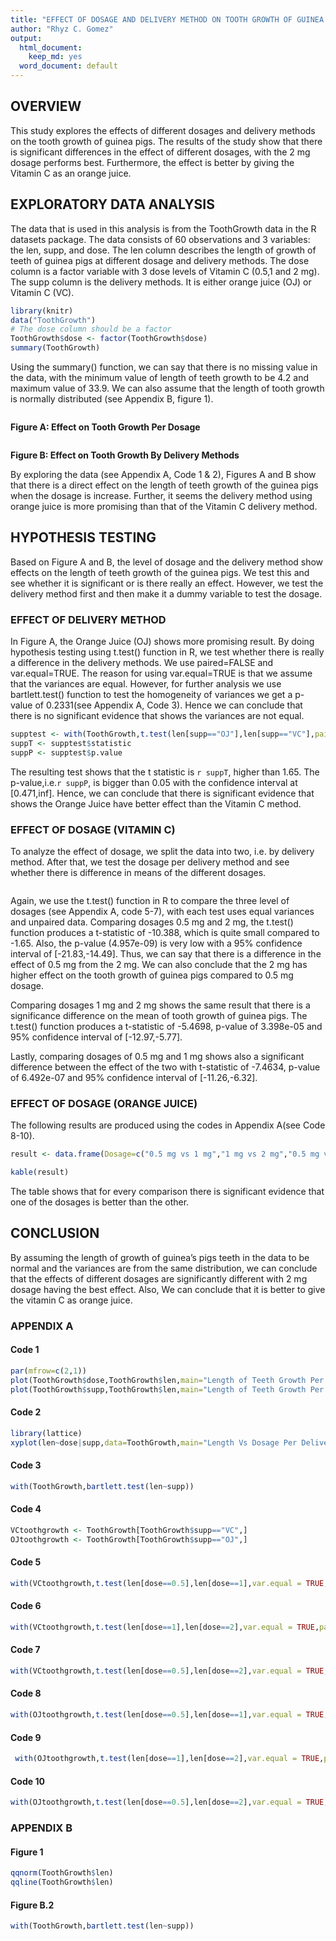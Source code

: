 ```yaml
---
title: "EFFECT OF DOSAGE AND DELIVERY METHOD ON TOOTH GROWTH OF GUINEA PIGS"
author: "Rhyz C. Gomez"
output:
  html_document:
    keep_md: yes
  word_document: default
---
```


## OVERVIEW

This study explores the effects of different dosages and delivery methods on the tooth growth of guinea pigs. The results of the study show that there is significant differences in the effect of different dosages, with the 2 mg dosage performs best. Furthermore, the effect is better by giving the Vitamin C as an orange juice. 

## EXPLORATORY DATA ANALYSIS
The data that is used in this analysis is from the ToothGrowth data in the R datasets package. The data consists of 60 observations and 3 variables: the len, supp, and dose. The len column describes the length of growth of teeth of guinea pigs at different dosage and delivery methods.  The dose column is a factor variable with 3 dose levels of Vitamin C (0.5,1 and 2 mg). The supp column is the delivery methods.  It is either orange juice (OJ) or Vitamin C (VC).

```r
library(knitr)
data("ToothGrowth")
# The dose column should be a factor
ToothGrowth$dose <- factor(ToothGrowth$dose)
summary(ToothGrowth)
```

Using the summary() function, we can say that there is no missing value in the data, with the minimum value of length of teeth growth to be 4.2 and maximum value of 33.9. We can also assume that the length of tooth growth is normally distributed (see Appendix B, figure 1).  

```r

```
**Figure A: Effect on Tooth Growth Per Dosage**

```r

```
**Figure B: Effect on Tooth Growth By Delivery Methods**

By exploring the data (see Appendix A, Code 1 & 2), Figures A and B show that there is a direct effect on the length of teeth growth of the guinea pigs when the dosage is increase. Further, it seems the delivery method using orange juice is more promising than that of the Vitamin C delivery method.   


## HYPOTHESIS TESTING
Based on Figure A and B, the level of dosage and the delivery method show effects on the length of teeth growth of the guinea pigs. We test this and see whether it is significant or is there really an effect. However, we test the delivery method first and then make it a dummy variable to test the dosage.  

### EFFECT OF DELIVERY METHOD
In Figure A, the Orange Juice (OJ) shows more promising result. By doing hypothesis testing using t.test() function in R, we test whether there is really a difference in the delivery methods. We use paired=FALSE and var.equal=TRUE. The reason for using var.equal=TRUE is that we assume that the variances are equal. However, for further analysis we use bartlett.test() function to test the homogeneity of variances we get a p-value of 0.2331(see Appendix A, Code 3). Hence we can conclude that there is no significant evidence that shows the variances are not equal.  

```r
supptest <- with(ToothGrowth,t.test(len[supp=="OJ"],len[supp=="VC"],paired=FALSE, var.equal = TRUE, alternative="greater"))
suppT <- supptest$statistic
suppP <- supptest$p.value
```

The resulting test shows that the t statistic is `r suppT`, higher than 1.65. The p-value,i.e.`r suppP`, is bigger than 0.05 with the confidence interval at [0.471,inf]. Hence, we can conclude that there is significant evidence that shows the Orange Juice have better effect than the Vitamin C method.  

### EFFECT OF DOSAGE (VITAMIN C)
To analyze the effect of dosage, we split the data into two, i.e. by delivery method. After that, we test the dosage per delivery method and see whether there is difference in means of the different dosages.

```r
```

Again, we use the t.test() function in R to compare the three level of dosages (see Appendix A, code 5-7), with each test uses equal variances and unpaired data.  Comparing dosages 0.5 mg and 2 mg, the t.test() function produces a t-statistic of -10.388, which is quite small compared to -1.65. Also, the p-value (4.957e-09) is very low with a 95% confidence interval of [-21.83,-14.49]. Thus, we can say that there is a difference in the effect of 0.5 mg from the 2 mg. We can also conclude that the 2 mg has higher effect on the tooth growth of guinea pigs compared to 0.5 mg dosage.  

Comparing dosages 1 mg and 2 mg shows the same result that there is a significance difference on the mean of tooth growth of guinea pigs. The t.test() function produces a t-statistic of -5.4698, p-value of 3.398e-05 and 95% confidence interval of [-12.97,-5.77].

Lastly, comparing dosages of 0.5 mg and 1 mg shows also a significant difference between the effect of the two with t-statistic of -7.4634, p-value of 6.492e-07 and 95% confidence interval of [-11.26,-6.32].

### EFFECT OF DOSAGE (ORANGE JUICE)

The following results are produced using the codes in Appendix A(see Code 8-10).

```r
result <- data.frame(Dosage=c("0.5 mg vs 1 mg","1 mg vs 2 mg","0.5 mg vs 2 mg"),PVALUE=c("8.358e-05","0.03736","3.402e-07"),TSTATISTIC=c(-5.0486 ,-2.2478,-7.817),CONFIDENCEINTERVAL=c("[-13.41,-5.53]","[-13.41,-5.53]","[-16,28,-9.38]"))

kable(result)
```

The table shows that for every comparison there is significant evidence that one of the dosages is better than the other.

## CONCLUSION

By assuming the length of growth of guinea's pigs teeth in the data to be normal and the variances are from the same distribution, we can conclude that the effects of different dosages are significantly different with 2 mg dosage having the best effect. Also, We can conclude that it is better to give the vitamin C as orange juice.



\newpage

### APPENDIX A

#### Code 1
```r
par(mfrow=c(2,1))
plot(ToothGrowth$dose,ToothGrowth$len,main="Length of Teeth Growth Per Dosage Level",xlab="Dosage(mg)",ylab="Length of Growth",font.lab=2,col=c("limegreen","thistle","wheat2"))
plot(ToothGrowth$supp,ToothGrowth$len,main="Length of Teeth Growth Per Delivery Method",xlab="Delivery Method(Orange Juice and Vitamin C)",font.lab=2,col=c("limegreen","thistle"),ylab="Length of Growth")
```

#### Code 2
```r
library(lattice)
xyplot(len~dose|supp,data=ToothGrowth,main="Length Vs Dosage Per Delivery Method",ylab="Length of Teeth Growth",xlab="Dosage (mg)")
```

#### Code 3
```r
with(ToothGrowth,bartlett.test(len~supp))
```

#### Code 4
```r
VCtoothgrowth <- ToothGrowth[ToothGrowth$supp=="VC",]
OJtoothgrowth <- ToothGrowth[ToothGrowth$supp=="OJ",]
```

#### Code 5
```r
with(VCtoothgrowth,t.test(len[dose==0.5],len[dose==1],var.equal = TRUE,paired = FALSE))
```

#### Code 6
```r
with(VCtoothgrowth,t.test(len[dose==1],len[dose==2],var.equal = TRUE,paired = FALSE))
```

#### Code 7
```r
with(VCtoothgrowth,t.test(len[dose==0.5],len[dose==2],var.equal = TRUE,paired = FALSE))
```

#### Code 8
```r
with(OJtoothgrowth,t.test(len[dose==0.5],len[dose==1],var.equal = TRUE,paired = FALSE))
```

#### Code 9
```r
 with(OJtoothgrowth,t.test(len[dose==1],len[dose==2],var.equal = TRUE,paired = FALSE))
```

#### Code 10
```r
with(OJtoothgrowth,t.test(len[dose==0.5],len[dose==2],var.equal = TRUE,paired = FALSE))
```


### APPENDIX B

#### Figure 1
```r
qqnorm(ToothGrowth$len)
qqline(ToothGrowth$len)

```


#### Figure B.2
```r
with(ToothGrowth,bartlett.test(len~supp))
```